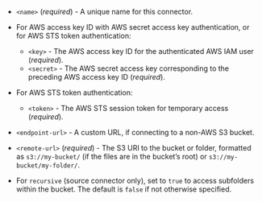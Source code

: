 - `<name>` (_required_) - A unique name for this connector.
- For AWS access key ID with AWS secret access key authentication, or for AWS STS token authentication:

  - `<key>` - The AWS access key ID for the authenticated AWS IAM user (_required_).
  - `<secret>` - The AWS secret access key corresponding to the preceding AWS access key ID (_required_).

- For AWS STS token authentication:

  - `<token>` - The AWS STS session token for temporary access (_required_).

- `<endpoint-url>` - A custom URL, if connecting to a non-AWS S3 bucket.
- `<remote-url>` (_required_) - The S3 URI to the bucket or folder, formatted as `s3://my-bucket/` (if the files are in the bucket’s root) or `s3://my-bucket/my-folder/`.
- For `recursive` (source connector only), set to `true` to access subfolders within the bucket. The default is `false` if not otherwise specified.